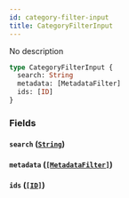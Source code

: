 ```yaml
---
id: category-filter-input
title: CategoryFilterInput
---
```


No description

```graphql
type CategoryFilterInput {
  search: String
  metadata: [MetadataFilter]
  ids: [ID]
}
```

### Fields

#### `search` ([`String`](/developer/api-reference/scalars/string))

#### `metadata` ([`[MetadataFilter]`](/developer/api-reference/inputs/metadata-filter))

#### `ids` ([`[ID]`](/developer/api-reference/scalars/id))
